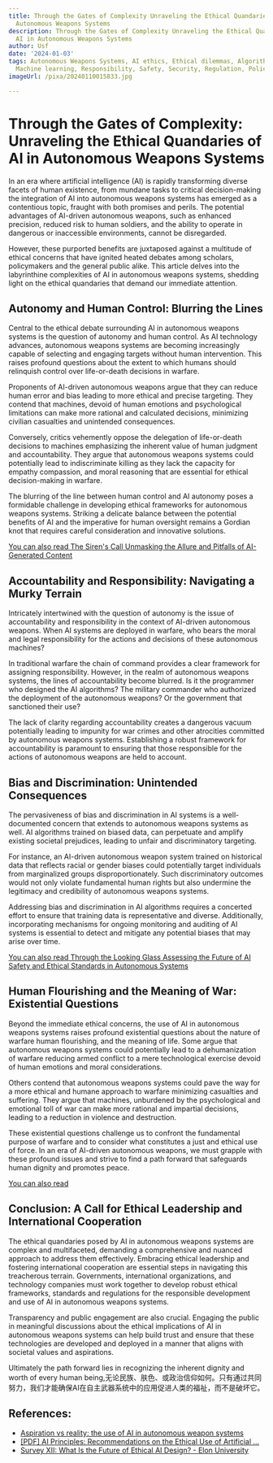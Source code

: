 ```yaml
---
title: Through the Gates of Complexity Unraveling the Ethical Quandaries of AI in
  Autonomous Weapons Systems
description: Through the Gates of Complexity Unraveling the Ethical Quandaries of
  AI in Autonomous Weapons Systems
author: Usf
date: '2024-01-03'
tags: Autonomous Weapons Systems, AI ethics, Ethical dilemmas, Algorithmic warfare,
  Machine learning, Responsibility, Safety, Security, Regulation, Policy
imageUrl: /pixa/20240110015833.jpg

---
```

# Through the Gates  of Complexity: Unraveling the Ethical Quandaries of AI in Autonomous Weapons Systems

In an era where artificial intelligence (AI) is rapidly transforming diverse facets of human existence, from mundane tasks to  critical decision-making the integration of AI into autonomous weapons  systems  has emerged  as  a  contentious topic,  fraught with both promises and perils. The potential advantages  of  AI-driven autonomous weapons, such as enhanced precision, reduced risk to  human soldiers, and the ability  to operate in dangerous or  inaccessible environments, cannot be  disregarded.

However, these purported benefits are juxtaposed against a multitude of ethical concerns that have ignited heated debates among scholars, policymakers and the general public alike. This article delves  into the  labyrinthine complexities of  AI in autonomous weapons systems, shedding light on the ethical quandaries that demand our immediate  attention.

## Autonomy and Human Control:  Blurring the Lines

Central to the ethical debate  surrounding AI in autonomous weapons systems is  the question of autonomy and human control. As AI  technology advances, autonomous weapons systems are becoming  increasingly capable of selecting and engaging targets without  human intervention. This  raises profound questions about  the extent to which  humans should relinquish control over life-or-death decisions in warfare.

Proponents of AI-driven autonomous weapons argue that they can reduce human error and bias leading to more  ethical and precise targeting.  They  contend that machines, devoid of human  emotions and psychological limitations can make more rational and calculated decisions, minimizing civilian casualties and unintended consequences.

Conversely, critics  vehemently oppose the delegation of life-or-death decisions to machines emphasizing the inherent value  of human judgment and  accountability. They argue that autonomous weapons systems  could potentially lead to indiscriminate killing as they lack the capacity for empathy compassion, and moral reasoning that are essential for ethical decision-making in warfare.

The blurring  of the line between human control and AI autonomy poses  a formidable  challenge in developing  ethical  frameworks for autonomous weapons  systems. Striking a delicate balance between the  potential benefits of AI and the imperative for human oversight remains a Gordian knot that requires careful consideration and innovative solutions.

[You can also read The  Siren's Call Unmasking the Allure  and Pitfalls of AI-Generated Content](The%20Siren%27s%20Call%20Unmasking%20the%20Allure%20and%20Pitfalls%20of%20AI-Generated%20Content)


## Accountability and Responsibility: Navigating a Murky Terrain

Intricately intertwined with  the question of autonomy is  the issue of accountability and responsibility in the context of AI-driven  autonomous weapons. When AI  systems are deployed in warfare, who bears the moral and  legal responsibility for the actions and decisions of these autonomous machines?

In traditional warfare the chain of command provides a  clear framework for assigning responsibility. However, in the realm of autonomous  weapons systems, the lines of accountability become  blurred. Is it the programmer who  designed the AI algorithms? The military commander who authorized the deployment of the autonomous weapons? Or  the government that sanctioned their use?

The lack of clarity regarding accountability creates  a dangerous vacuum potentially leading to impunity  for war crimes and other atrocities committed by autonomous weapons  systems. Establishing a robust framework  for accountability is  paramount to ensuring that those responsible for the actions of autonomous  weapons are held to  account.

## Bias and Discrimination:  Unintended Consequences

The pervasiveness of  bias and discrimination  in AI  systems is a  well-documented concern that extends to autonomous weapons systems  as well. AI algorithms trained on biased data, can perpetuate and amplify existing societal prejudices,  leading to  unfair and discriminatory targeting.

For instance, an AI-driven autonomous weapon system trained on historical data that reflects racial or gender biases could potentially  target individuals from marginalized groups disproportionately. Such discriminatory  outcomes would not only violate fundamental human rights but also undermine the legitimacy and credibility  of autonomous weapons systems.

Addressing bias  and discrimination in AI algorithms requires a concerted effort  to ensure that training data is representative and diverse. Additionally, incorporating mechanisms for ongoing  monitoring and auditing of AI systems  is essential to detect  and mitigate any potential biases that may arise over time.

[You  can also read Through the Looking Glass Assessing the Future of AI Safety and Ethical  Standards in Autonomous Systems](Through%20the%20Looking%20Glass%20Assessing%20the%20Future%20of%20AI%20Safety%20and%20Ethical%20Standards%20in%20Autonomous%20Systems)


## Human Flourishing and the Meaning of War: Existential  Questions

Beyond the immediate ethical concerns, the use of AI in autonomous  weapons systems raises profound  existential questions about the nature of warfare human flourishing, and the meaning of life. Some argue that autonomous weapons systems could potentially lead to a dehumanization  of warfare reducing armed conflict to a mere technological exercise devoid of human emotions and moral considerations.

Others contend that autonomous weapons systems could pave the  way for a more ethical and humane approach to warfare minimizing casualties  and suffering. They argue that  machines, unburdened by the psychological and emotional toll of war can make more rational and impartial decisions, leading to a reduction in violence and destruction.

These existential questions challenge  us to confront the fundamental purpose of warfare and to consider what constitutes a just and ethical use of force. In an era of AI-driven autonomous weapons, we must  grapple with these profound issues and strive to find a path forward that safeguards  human dignity and promotes peace.

[You can  also read ]()


## Conclusion: A Call  for Ethical Leadership and International Cooperation

The ethical quandaries posed by AI in  autonomous weapons systems are complex and  multifaceted, demanding a  comprehensive and nuanced approach to address them effectively. Embracing ethical leadership and fostering international cooperation  are essential steps in navigating  this treacherous terrain. Governments, international organizations, and technology companies must work together to develop robust ethical frameworks, standards and regulations for the responsible development and use of AI in autonomous weapons systems.

Transparency and public engagement are also crucial. Engaging the public in meaningful discussions about the ethical implications of AI in autonomous weapons systems can help build trust and ensure that these technologies are developed and deployed in a manner that aligns with societal values and aspirations.

Ultimately the path forward lies in recognizing the inherent dignity and worth of every human being,无论民族、肤色、或政治信仰如何。只有通过共同努力，我们才能确保AI在自主武器系统中的应用促进人类的福祉，而不是破坏它。

## References:
- [Aspiration vs reality: the use of AI in autonomous weapon systems](https://ukparliament.shorthandstories.com/AI-in-weapons-systems-lords-report/)
- [[PDF] AI Principles: Recommendations on the Ethical Use of Artificial ...](https://media.defense.gov/2019/Oct/31/2002204459/-1/-1/0/DIB_AI_PRINCIPLES_SUPPORTING_DOCUMENT.PDF)
- [Survey XII: What Is the Future of Ethical AI Design? - Elon University](https://www.elon.edu/u/imagining/surveys/xii-2021/ethical-ai-design-2030/)

